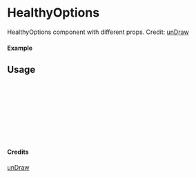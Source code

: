 
<Meta of={HealthyOptions} title="unDraw/HealthyOptions" />

# HealthyOptions

HealthyOptions component with different props.
Credit: [unDraw](https://undraw.co/illustrations)

#### Example

<Canvas of={HealthyOptions.Primary} />

## Usage

```ts
import { HealthyOptions } from "yadl-ui";

const Example = () => {
  return (
      <HealthyOptions />
  );
};

export default Example;
```

#### Credits
[unDraw](https://undraw.co/illustrations)
